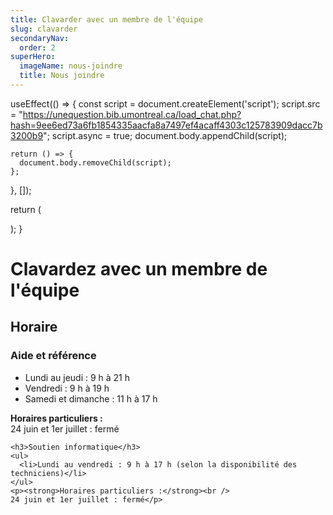 ```yaml
---
title: Clavarder avec un membre de l'équipe
slug: clavarder
secondaryNav:
  order: 2
superHero:
  imageName: nous-joindre
  title: Nous joindre
---
```



  useEffect(() => {
    const script = document.createElement('script');
    script.src = "https://unequestion.bib.umontreal.ca/load_chat.php?hash=9ee6ed73a6fb1854335aacfa8a7497ef4acaff4303c125783909dacc7b3200b9";
    script.async = true;
    document.body.appendChild(script);

    return () => {
      document.body.removeChild(script);
    };
  }, []);

  return (
    <div id="libchat_9ee6ed73a6fb1854335aacfa8a7497ef4acaff4303c125783909dacc7b3200b9"></div>
  );
}

# Clavardez avec un membre de l'équipe



<div style={{ display: 'flex', gap: '4rem' }}>
  <div style={{ flex: 2 }}>
    <WidgetClavardage />
  </div>
  <div style={{ flex: 1 }}>
    <h2>Horaire</h2>
    <h3>Aide et référence</h3>
    <ul>
      <li>Lundi au jeudi : 9 h à 21 h</li>
      <li>Vendredi : 9 h à 19 h</li>
      <li>Samedi et dimanche : 11 h à 17 h</li>
    </ul>
    <p><strong>Horaires particuliers :</strong><br />
    24 juin et 1er juillet : fermé</p>

    <h3>Soutien informatique</h3>
    <ul>
      <li>Lundi au vendredi : 9 h à 17 h (selon la disponibilité des techniciens)</li>
    </ul>
    <p><strong>Horaires particuliers :</strong><br />
    24 juin et 1er juillet : fermé</p>
  </div>
</div>